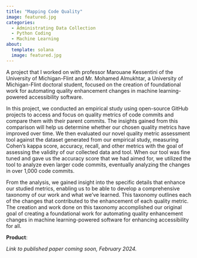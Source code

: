 ```yaml
---
title: "Mapping Code Quality"
image: featured.jpg
categories:
  - Administrating Data Collection
  - Python Coding
  - Machine Learning
about: 
  template: solana
  image: featured.jpg
---
```


A project that I worked on with professor Marouane Kessentini of the University of Michigan-Flint and Mr. Mohamed Almukhtar, a University of Michigan-Flint doctoral student, focused on the creation of foundational work for automating quality enhancement changes in machine learning-powered accessibility software.

In this project, we conducted an empirical study using open-source GitHub projects to access and focus on quality metrics of code commits and compare them with their parent commits. The insights gained from this comparison will help us determine whether our chosen quality metrics have improved over time. We then evaluated our novel quality metric assessment tool against the dataset generated from our empirical study, measuring Cohen’s kappa score, accuracy, recall, and other metrics with the goal of assessing the validity of our collected data and tool. When our tool was fine tuned and gave us the accuracy score that we had aimed for, we utilized the tool to analyze even larger code commits, eventually analyzing the changes in over 1,000 code commits.

From the analysis, we gained insight into the specific details that enhance our studied metrics, enabling us to be able to develop a comprehensive taxonomy of our work and what we’ve learned. This taxonomy outlines each of the changes that contributed to the enhancement of each quality metric. The creation and work done on this taxonomy accomplished our original goal of creating a foundational work for automating quality enhancement changes in machine learning-powered software for enhancing accessibility for all.

**Product**:

*Link to published paper coming soon, February 2024.*